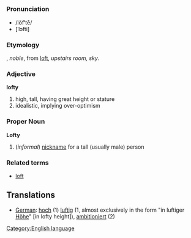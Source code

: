 =={{en}}==
[[Category:English language]]
===Pronunciation===
*/lŏf'''ʹ'''tē/
*[ˈlɔfti]

===Etymology===
{{enm}}, ''noble'', from [[loft]], ''upstairs room, sky''.
===Adjective===
'''lofty'''
#high, tall, having great height or stature
#idealistic, implying over-optimism
===Proper Noun===
'''Lofty'''

#(''informal'') [[nickname]] for a tall (usually male) person
===Related terms===
*[[loft]]

==Translations==
*[[German]]: [[hoch]] (1) [[luftig]] (1, almost exclusively in the form "in luftiger [[Höhe]]" [in lofty height]), [[ambitioniert]] (2)